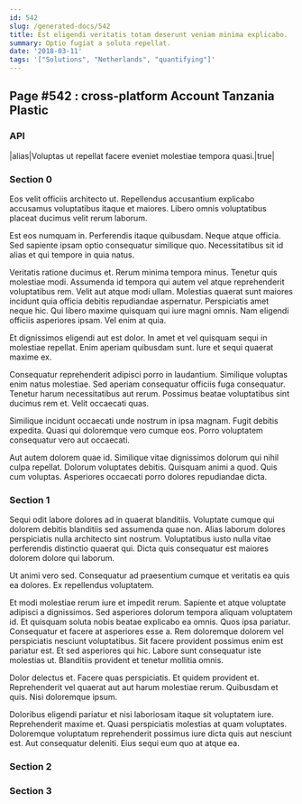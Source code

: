 ```yaml
---
id: 542
slug: /generated-docs/542
title: Est eligendi veritatis totam deserunt veniam minima explicabo.
summary: Optio fugiat a soluta repellat.
date: '2018-03-11'
tags: '["Solutions", "Netherlands", "quantifying"]'
---
```


## Page #542 : cross-platform Account Tanzania Plastic
### API

|alias|Voluptas ut repellat facere eveniet molestiae tempora quasi.|true|




### Section 0
Eos velit officiis architecto ut. Repellendus accusantium explicabo accusamus voluptatibus itaque et maiores. Libero omnis voluptatibus placeat ducimus velit rerum laborum.
 Est eos numquam in. Perferendis itaque quibusdam. Neque atque officia. Sed sapiente ipsam optio consequatur similique quo. Necessitatibus sit id alias et qui tempore in quia natus.
 Veritatis ratione ducimus et. Rerum minima tempora minus. Tenetur quis molestiae modi. Assumenda id tempora qui autem vel atque reprehenderit voluptatibus rem.
Velit aut atque modi ullam. Molestias quaerat sunt maiores incidunt quia officia debitis repudiandae aspernatur. Perspiciatis amet neque hic. Qui libero maxime quisquam qui iure magni omnis. Nam eligendi officiis asperiores ipsam. Vel enim at quia.
 Et dignissimos eligendi aut est dolor. In amet et vel quisquam sequi in molestiae repellat. Enim aperiam quibusdam sunt. Iure et sequi quaerat maxime ex.
 Consequatur reprehenderit adipisci porro in laudantium. Similique voluptas enim natus molestiae. Sed aperiam consequatur officiis fuga consequatur.
Tenetur harum necessitatibus aut rerum. Possimus beatae voluptatibus sint ducimus rem et. Velit occaecati quas.
 Similique incidunt occaecati unde nostrum in ipsa magnam. Fugit debitis expedita. Quasi qui doloremque vero cumque eos. Porro voluptatem consequatur vero aut occaecati.
 Aut autem dolorem quae id. Similique vitae dignissimos dolorum qui nihil culpa repellat. Dolorum voluptates debitis. Quisquam animi a quod. Quis cum voluptas. Asperiores occaecati porro dolores repudiandae dicta.
### Section 1
Sequi odit labore dolores ad in quaerat blanditiis. Voluptate cumque qui dolorem debitis blanditiis sed assumenda quae non. Alias laborum dolores perspiciatis nulla architecto sint nostrum. Voluptatibus iusto nulla vitae perferendis distinctio quaerat qui. Dicta quis consequatur est maiores dolorem dolore qui laborum.
 Ut animi vero sed. Consequatur ad praesentium cumque et veritatis ea quis ea dolores. Ex repellendus voluptatem.
 Et modi molestiae rerum iure et impedit rerum. Sapiente et atque voluptate adipisci a dignissimos. Sed asperiores dolorum tempora aliquam voluptatem id. Et quisquam soluta nobis beatae explicabo ea omnis. Quos ipsa pariatur. Consequatur et facere at asperiores esse a.
Rem doloremque dolorem vel perspiciatis nesciunt voluptatibus. Sit facere provident possimus enim est pariatur est. Et sed asperiores qui hic. Labore sunt consequatur iste molestias ut. Blanditiis provident et tenetur mollitia omnis.
 Dolor delectus et. Facere quas perspiciatis. Et quidem provident et. Reprehenderit vel quaerat aut aut harum molestiae rerum. Quibusdam et quis. Nisi doloremque ipsum.
 Doloribus eligendi pariatur et nisi laboriosam itaque sit voluptatem iure. Reprehenderit maxime et. Quasi perspiciatis molestias at quam voluptates. Doloremque voluptatum reprehenderit possimus iure dicta quis aut nesciunt est. Aut consequatur deleniti. Eius sequi eum quo at atque ea.
### Section 2

### Section 3


